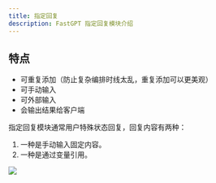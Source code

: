 ```yaml
---
title: 指定回复
description: FastGPT 指定回复模块介绍
---
```


## 特点

- 可重复添加（防止复杂编排时线太乱，重复添加可以更美观）
- 可手动输入
- 可外部输入
- 会输出结果给客户端

指定回复模块通常用户特殊状态回复，回复内容有两种：

1. 一种是手动输入固定内容。
2. 一种是通过变量引用。

![](/imgs/specialreply.png)
